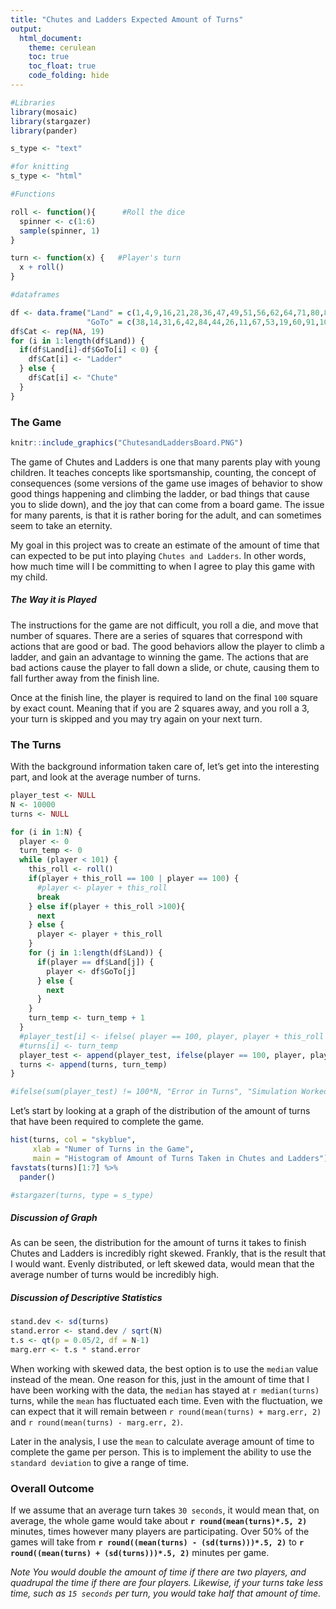 ```yaml
---
title: "Chutes and Ladders Expected Amount of Turns"
output:
  html_document:
    theme: cerulean
    toc: true
    toc_float: true
    code_folding: hide
---
```


```r
#Libraries
library(mosaic)
library(stargazer)
library(pander)

s_type <- "text"
```

```r
#for knitting
s_type <- "html"
```

```r
#Functions

roll <- function(){      #Roll the dice
  spinner <- c(1:6)
  sample(spinner, 1)
}

turn <- function(x) {   #Player's turn
  x + roll()
}


```

```r
#dataframes

df <- data.frame("Land" = c(1,4,9,16,21,28,36,47,49,51,56,62,64,71,80,87,93,95,98),
                 "GoTo" = c(38,14,31,6,42,84,44,26,11,67,53,19,60,91,100,24,73,75,78))
df$Cat <- rep(NA, 19)
for (i in 1:length(df$Land)) {
  if(df$Land[i]-df$GoTo[i] < 0) {
    df$Cat[i] <- "Ladder"
  } else {
    df$Cat[i] <- "Chute"
  }
}
```

### The Game

```r
knitr::include_graphics("ChutesandLaddersBoard.PNG")
```

The game of Chutes and Ladders is one that many parents play with young children. It teaches concepts like sportsmanship, counting, the concept of consequences (some versions of the game use images of behavior to show good things happening and climbing the ladder, or bad things that cause you to slide down), and the joy that can come from a board game. The issue for many parents, is that it is rather boring for the adult, and can sometimes seem to take an eternity.

My goal in this project was to create an estimate of the amount of time that can expected to be put into playing `Chutes and Ladders`. In other words, how much time will I be committing to when I agree to play this game with my child.

##### The Way it is Played

The instructions for the game are not difficult, you roll a die, and move that number of squares. There are a series of squares that correspond with actions that are good or bad. The good behaviors allow the player to climb a ladder, and gain an advantage to winning the game. The actions that are bad actions cause the player to fall down a slide, or chute, causing them to fall further away from the finish line. 

Once at the finish line, the player is required to land on the final `100` square by exact count. Meaning that if you are 2 squares away, and you roll a 3, your turn is skipped and you may try again on your next turn.

### The Turns

With the background information taken care of, let's get into the interesting part, and look at the average number of turns.

```r
player_test <- NULL
N <- 10000
turns <- NULL

for (i in 1:N) {
  player <- 0
  turn_temp <- 0
  while (player < 101) {
    this_roll <- roll()
    if(player + this_roll == 100 | player == 100) {
      #player <- player + this_roll
      break
    } else if(player + this_roll >100){
      next
    } else {
      player <- player + this_roll
    }
    for (j in 1:length(df$Land)) {
      if(player == df$Land[j]) {
        player <- df$GoTo[j]
      } else {
        next
      }
    }
    turn_temp <- turn_temp + 1
  }
  #player_test[i] <- ifelse( player == 100, player, player + this_roll )
  #turns[i] <- turn_temp
  player_test <- append(player_test, ifelse(player == 100, player, player + this_roll))
  turns <- append(turns, turn_temp)
}

#ifelse(sum(player_test) != 100*N, "Error in Turns", "Simulation Worked")
```

Let's start by looking at a graph of the distribution of the amount of turns that have been required to complete the game.

```r
hist(turns, col = "skyblue", 
     xlab = "Numer of Turns in the Game", 
     main = "Histogram of Amount of Turns Taken in Chutes and Ladders")
favstats(turns)[1:7] %>% 
  pander()

#stargazer(turns, type = s_type)
```

##### Discussion of Graph

As can be seen, the distribution for the amount of turns it takes to finish Chutes and Ladders is incredibly right skewed. Frankly, that is the result that I would want. Evenly distributed, or left skewed data, would mean that the average number of turns would be incredibly high.

##### Discussion of Descriptive Statistics

```r
stand.dev <- sd(turns)
stand.error <- stand.dev / sqrt(N)
t.s <- qt(p = 0.05/2, df = N-1)
marg.err <- t.s * stand.error
```

When working with skewed data, the best option is to use the `median` value instead of the mean. One reason for this, just in the amount of time that I have been working with the data, the `median` has stayed at `r median(turns)` turns, while the `mean` has fluctuated each time. Even with the fluctuation, we can expect that it will remain between `r round(mean(turns) + marg.err, 2)` and `r round(mean(turns) - marg.err, 2)`. 

Later in the analysis, I use the `mean` to calculate average amount of time to complete the game per person. This is to implement the ability to use the `standard deviation` to give a range of time.

### Overall Outcome

If we assume that an average turn takes `30 seconds`, it would mean that, on average, the whole game would take about **`r round(mean(turns)*.5, 2)`** minutes, times however many players are participating. Over 50% of the games will take from **`r round((mean(turns) - (sd(turns)))*.5, 2)`** to **`r round((mean(turns) + (sd(turns)))*.5, 2)`** minutes per game.

*Note You would double the amount of time if there are two players, and quadrupal the time if there are four players. Likewise, if your turns take less time, such as `15 seconds` per turn, you would take half that amount of time.*
